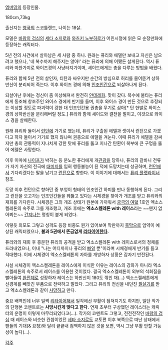 [[엠버밍]]의 등장인물.

180cm,73kg

출신지는 [[영국]]의 스코틀랜드, 나이는 18살.

모델은 [[바람의 검심]]의 [[세타 소지로]]와 [[와츠키 노부히로]]가 어린시절에 읽은 모 순정만화에 등장하는 캐릭터다.

5년 전의 사건에서 살아남은 세 사람 중 하나. 원래는 퓨리와 에델만 보내고 자신은 남으려고 했으나, '네 복수까지 해주지는 않아!' 라는 퓨리에 의해 어쨌든 살게된다. 역시 퓨리와 마찬가지로 와이즈경의 사냥터지기이며, 셰이드에게는 총을 다루는 방법을 배웠다.

퓨리와 함께 5년 전의 살인자, 티탄과 싸우지만 순간의 방심으로 허리를 물어뜯겨 상하반신이 분리되어 죽는다. 이후 와이즈 경에 의해 [[인조인간]]으로 되살아나게 된다.

되살아난 후에는 정신이 좀 이상해져서 완전히 [[얀데레]]화. 맛이 갔다. 복수에 불타는 퓨리에게 동조해 창조주인 와이스 경에게 반기를 들며, 이후 와이스 경이 만든 것으로 추정되는 이상할 정도로 파괴력이 강한 대 인조인간용 권총을 무기로 삼아[* 단 한발로 와이스 경의 상하반신을 분리해버릴 정도.] 퓨리와 함께 셰이드와 결전을 벌이고, 이것으로 와이스 경을 살해한다.

원래 퓨리와 둘이서 [[런던]]에 가기로 했는데, 퓨리가 구출된 에델과 셋이서 런던으로 가겠다고 하자 둘이서 가기로 했지 않냐며 권총으로 에델을 겨눈다. 이때 퓨리가 에델을 감싸지만 총의 관통력이 지나치게 강한 탓에 퓨리를 뚫고 지나간 탄환이 복부에 큰 구멍을 뚫어 에델은 사망한다.

이후 이마에 [[나이프]]가 박히는 등 분노한 퓨리에게 개[[관광]]을 당하나, 퓨리의 갈바니 전류가 자기 자신의 전극에 [[대미지]]를 입혀 행동불능이 된 덕에 도망치는데 성공하며, [[런던]]에서 기다리겠다는 말을 남기고 [[런던]]으로 향한다. 이 이야기에 대해서는 [[퓨리 플랫라이너]] 참조.

도망 이후 런던으로 향하던 중 부엉이 형태의 인조인간 하피를 만나 동행하게 된다. 그리고 런던을 오고가는 인조인간들을 꿰뚫고 있다는 시체경을 찾아가 개조를 받고 퓨리와의 재회를 기다린다. 시체경은 그의 개조 상태가 원본에 가까워서 [[궁극의 여덟]] 1호인 엑소스켈레톤의 숙주로 그를 개조했고, 개조 후에는 '''엑소스켈레톤 with 레이스'''라는 ~~왠지 없어뵈는~~ [[간지]]나는 명칭이 붙게 되었다.

이렇듯 외모도 그렇고 성격도 등장 비중도 뭔가 있어보여 막판까지 [[흑막]]으로 암약이 예상된 캐릭터였으나, '''불과 5권에서 뜬금없게 [[리타이어]]한다.''' 

퓨리와의 재회 후 흥분한 퓨리의 공격을 받고 엑소스켈레톤 with 레이스로서의 정체를 드러내었으나, 이내 "나는 어디까지나 퓨리의 [[빠]]일 뿐"이라며 시체경에게 반기를 들고 적대했다. 이에 시체경이 엑소스켈레톤의 자아를 개방하자 상황은 갑자기 반전된다.

사실 시체경이 엑소스켈레톤을 레이스에게 이식한 이유는 레이스의 강화가 아니라 엑소스켈레톤의 숙주로서 레이스를 이용한 것이었다. 결국 엑소스켈레톤이 외부의 석회질을 빨아들여 [[완전체]]로 성장하자 레이스는 하반신이 180도 꺾인 채(…) 엑소스켈레톤에게 신경계를 빼앗긴 부품으로 전락하고 말았다. 그리고 퓨리의 전신을 내던진 [[필살기]]를 받고 엑소스켈레톤과 같이 [[사망]]하고 만다.

중요 배역인데 너무 일찍 [[리타이어]]해서 일각에선 부활이 점쳐지기도 하지만, 일단 작가의 단행본 코멘트로는 '''사망시킨게 맞다고 한다.''' 연재 초부터 구상했던 레이스라는 캐릭터의 운명이 이렇게 마무리되었다고(…). 작가의 코멘트도 그렇고, 전전전작인 [[바람의 검심]] 때 레이스와 비슷한 컨셉이었던 [[세타 소지로]]도 교토편 이후 북쪽으로 떠난 상태에서 팬들의 기대(& 요청)와 달리 끝끝내 컴백하지 않은 것을 보면, 역시 그냥 부활 안할 가능성이 높다(…).


[[각주]]
